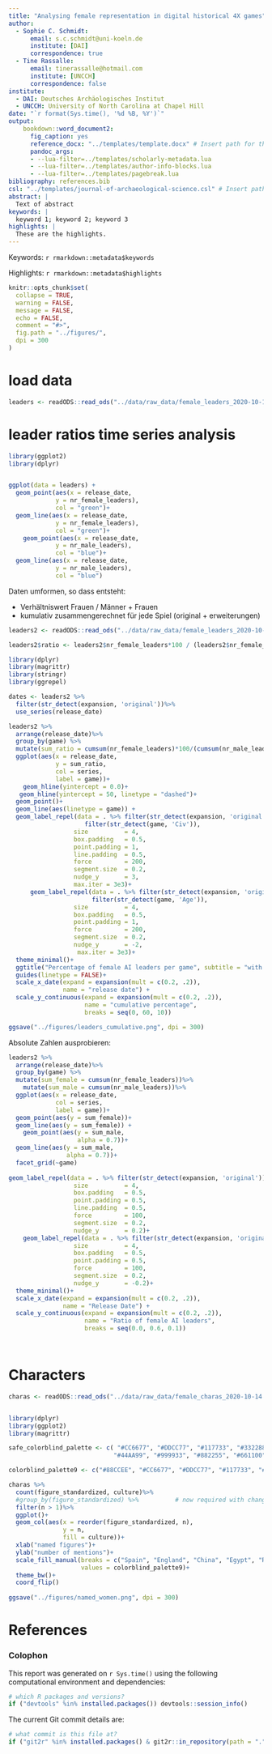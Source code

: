 ```yaml
---
title: "Analysing female representation in digital historical 4X games"
author:
  - Sophie C. Schmidt:
      email: s.c.schmidt@uni-koeln.de
      institute: [DAI]
      correspondence: true
  - Tine Rassalle:
      email: tinerassalle@hotmail.com 
      institute: [UNCCH]
      correspondence: false
institute:
  - DAI: Deutsches Archäologisches Institut
  - UNCCH: University of North Carolina at Chapel Hill
date: "`r format(Sys.time(), '%d %B, %Y')`"
output: 
    bookdown::word_document2:
      fig_caption: yes
      reference_docx: "../templates/template.docx" # Insert path for the DOCX file
      pandoc_args:
      - --lua-filter=../templates/scholarly-metadata.lua
      - --lua-filter=../templates/author-info-blocks.lua
      - --lua-filter=../templates/pagebreak.lua
bibliography: references.bib
csl: "../templates/journal-of-archaeological-science.csl" # Insert path for the bib-style
abstract: |
  Text of abstract
keywords: |
  keyword 1; keyword 2; keyword 3
highlights: |
  These are the highlights. 
---
```


<!-- This is the format for text comments that will be ignored during renderings. Do not put R code in these comments because it will not be ignored. -->

<!-- With the following code you can access and display values from the yml header above. -->

Keywords: `r rmarkdown::metadata$keywords`

Highlights: `r rmarkdown::metadata$highlights`

<!-- The following code chunk defines some general settings how code chunks should behave. -->

```r
knitr::opts_chunk$set(
  collapse = TRUE,
  warning = FALSE,
  message = FALSE,
  echo = FALSE,
  comment = "#>",
  fig.path = "../figures/",
  dpi = 300
)
```

<!-- The actual document text starts here: -->

# load data

```r
leaders <- readODS::read_ods("../data/raw_data/female_leaders_2020-10-14.ods")

```

# leader ratios time series analysis

```r
library(ggplot2)
library(dplyr)


ggplot(data = leaders) +
  geom_point(aes(x = release_date,
             y = nr_female_leaders), 
             col = "green")+
  geom_line(aes(x = release_date,
             y = nr_female_leaders), 
             col = "green")+
    geom_point(aes(x = release_date,
             y = nr_male_leaders), 
             col = "blue")+
  geom_line(aes(x = release_date,
             y = nr_male_leaders), 
             col = "blue")

```

Daten umformen, so dass entsteht:

 * Verhältniswert Frauen / Männer + Frauen
 * kumulativ zusammengerechnet für jede Spiel (original + erweiterungen)


```r

leaders2 <- readODS::read_ods("../data/raw_data/female_leaders_2020-10-21.ods")

leaders2$ratio <- leaders2$nr_female_leaders*100 / (leaders2$nr_female_leaders + leaders2$nr_male_leaders)

library(dplyr)
library(magrittr)
library(stringr)
library(ggrepel)

dates <- leaders2 %>%
  filter(str_detect(expansion, 'original'))%>%
  use_series(release_date)

leaders2 %>%
  arrange(release_date)%>%
  group_by(game) %>%
  mutate(sum_ratio = cumsum(nr_female_leaders)*100/(cumsum(nr_male_leaders)+ cumsum(nr_female_leaders)))%>%
  ggplot(aes(x = release_date,
             y = sum_ratio,
             col = series,
             label = game))+
    geom_hline(yintercept = 0.0)+
   geom_hline(yintercept = 50, linetype = "dashed")+
  geom_point()+
  geom_line(aes(linetype = game)) +
  geom_label_repel(data = . %>% filter(str_detect(expansion, 'original')) %>% 
                     filter(str_detect(game, 'Civ')),
                  size          = 4,
                  box.padding   = 0.5,
                  point.padding = 1,
                  line.padding  = 0.5,
                  force         = 200,
                  segment.size  = 0.2,
                  nudge_y       = 3,
                  max.iter = 3e3)+
      geom_label_repel(data = . %>% filter(str_detect(expansion, 'original')) %>% 
                       filter(str_detect(game, 'Age')),
                  size          = 4,
                  box.padding   = 0.5,
                  point.padding = 1,
                  force         = 200,
                  segment.size  = 0.2,
                  nudge_y       = -2,
                   max.iter = 3e3)+
  theme_minimal()+
  ggtitle("Percentage of female AI leaders per game", subtitle = "with later expansions")+
  guides(linetype = FALSE)+
  scale_x_date(expand = expansion(mult = c(0.2, .2)),
               name = "release date") +
  scale_y_continuous(expand = expansion(mult = c(0.2, .2)),
                     name = "cumulative percentage",
                     breaks = seq(0, 60, 10))

ggsave("../figures/leaders_cumulative.png", dpi = 300)

```


Absolute Zahlen ausprobieren:

```r

leaders2 %>%
  arrange(release_date)%>%
  group_by(game) %>%
  mutate(sum_female = cumsum(nr_female_leaders))%>%
    mutate(sum_male = cumsum(nr_male_leaders))%>%
  ggplot(aes(x = release_date,
             col = series,
             label = game))+
  geom_point(aes(y = sum_female))+
  geom_line(aes(y = sum_female)) +
    geom_point(aes(y = sum_male,
                   alpha = 0.7))+
  geom_line(aes(y = sum_male,
                alpha = 0.7))+
  facet_grid(~game)
  
geom_label_repel(data = . %>% filter(str_detect(expansion, 'original')) %>% filter(str_detect(game, 'Civ')),
                  size          = 4,
                  box.padding   = 0.5,
                  point.padding = 0.5,
                  line.padding  = 0.5,
                  force         = 100,
                  segment.size  = 0.2,
                  nudge_y       = 0.2)+
    geom_label_repel(data = . %>% filter(str_detect(expansion, 'original')) %>% filter(str_detect(game, 'Age')),
                  size          = 4,
                  box.padding   = 0.5,
                  point.padding = 0.5,
                  force         = 100,
                  segment.size  = 0.2,
                  nudge_y       = -0.2)+
  theme_minimal()+
  scale_x_date(expand = expansion(mult = c(0.2, .2)),
               name = "Release Date") +
  scale_y_continuous(expand = expansion(mult = c(0.2, .2)),
                     name = "Ratio of female AI leaders",
                     breaks = seq(0.0, 0.6, 0.1))




```


# Characters

```r
charas <- readODS::read_ods("../data/raw_data/female_charas_2020-10-14.ods")


library(dplyr)
library(ggplot2)
library(magrittr)

safe_colorblind_palette <- c( "#CC6677", "#DDCC77", "#117733", "#332288", "#AA4499", 
                             "#44AA99", "#999933", "#882255", "#661100", "#6699CC", "#888888")

colorblind_palette9 <- c("#88CCEE", "#CC6677", "#DDCC77", "#117733", "#332288", "#44AA99", "#999933", "#882255", "#661100", "#6699CC", "#888888")

charas %>%
  count(figure_standardized, culture)%>%
  #group_by(figure_standardized) %>%          # now required with changes to dplyr::count()
  filter(n > 1)%>%
  ggplot()+
  geom_col(aes(x = reorder(figure_standardized, n),
               y = n,
               fill = culture))+
  xlab("named figures")+
  ylab("number of mentions")+
  scale_fill_manual(breaks = c("Spain", "England", "China", "Egypt", "Russia", "Celts", "Ethiopian", "all", "Byzantine", "France", "Amazones (Incas)"),
                    values = colorblind_palette9)+
  theme_bw()+
  coord_flip()
  
ggsave("../figures/named_women.png", dpi = 300)  
```


<!-- The following line inserts a page break  -->

\newpage

# References 

<!-- The following line ensures the references appear here for the MS Word or HTML output files, rather than right at the end of the document (this will not work for PDF files):  -->

<div id="refs"></div>

\newpage

### Colophon

This report was generated on `r Sys.time()` using the following computational environment and dependencies: 

```r
# which R packages and versions?
if ("devtools" %in% installed.packages()) devtools::session_info()
```

The current Git commit details are:

```r
# what commit is this file at? 
if ("git2r" %in% installed.packages() & git2r::in_repository(path = ".")) git2r::repository(here::here())  
```
